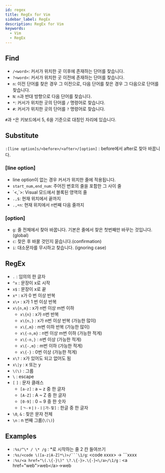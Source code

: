 ```yaml
---
id: regex
title: RegEx for Vim
sidebar_label: RegEx
description: RegEx for Vim
keywords:
  - Vim
  - RegEx
---
```


## Find

- `/<word>`: 커서가 위치한 곳 이후에 존재하는 단어를 찾습니다.
- `?<word>`: 커서가 위치한 곳 이전에 존재하는 단어를 찾습니다.
- `n`: 이전 단어를 찾은 경우 그 이전으로, 다음 단어를 찾은 경우 그 다음으로 단어를 찾습니다.
- `N`: `n`과 반대 방향으로 다음 단어를 찾습니다.
- `*`: 커서가 위치한 곳의 단어를 `/` 명령어로 찾습니다.
- `#`: 커서가 위치한 곳의 단어를 `?` 명령어로 찾습니다.

`#`과 `*`은 키보드에서 5, 6을 기준으로 대칭인 자리에 있습니다.

## Substitute

`:[line option]s/<before>/<after>/[option]` : before에서 after로 찾아 바꿉니다.

### [line option]

- line option이 없는 경우 커서가 위치한 줄에 적용됩니다.
- `start_num,end_num`: 주어진 번호의 줄을 포함한 그 사이 줄
- \`<,\`>: Visual 모드에서 블록된 영역의 줄
- `.,$`: 현재 위치에서 끝까지
- `.,+n`: 현재 위치에서 n번째 다음 줄까지

### [option]

- `g`: 줄 전체에서 찾아 바꿉니다. 기본은 줄에서 찾은 첫번째만 바꾸는 것입니다.(global)
- `c`: 찾은 후 바꿀 것인지 묻습니다.(confirmation)
- `i`: 대소문자를 무시하고 찾습니다. (ignoring case)

## RegEx

- `.` : 임의의 한 글자
- `^x` : 문장이 x로 시작
- `x$` : 문장이 x로 끝
- `x*` : x가 0 번 이상 반복
- `x\+` : x가 1 번 이상 반복
- `x\{n,m}` : x가 n번 이상 m번 이하
  - `x\{n}` : x가 n번 반복
  - `x\{n,}` : x가 n번 이상 반복 (가능한 많이)
  - `x\{,m}` : m번 이하 반복 (가능한 많이)
  - `x\{-n,m}` : n번 이상 m번 이하 (가능한 적게)
  - `x\{-n,}` : n번 이상 (가능한 적게)
  - `x\{-,m}` : m번 이하 (가능한 적게)
  - `x\{-}` : 0번 이상 (가능한 적게)
- `x\?` : x가 있어도 되고 없어도 됨
- `x\|y` : x 또는 y
- `\(\)` : 그룹
- `\` : escape
- `[` `]` : 문자 클래스
  - `[a-z]` : a ~ z 중 한 글자
  - `[A-Z]` : A ~ Z 중 한 글자
  - `[0-9]` : 0 ~ 9 중 한 숫자
  - `[ㄱ-ㅎ|ㅏ-ㅣ|가-힣]` : 한글 중 한 글자
- `\0`, `&` : 찾은 문자 전체
- `\n` : n 번째 그룹(`\(\)`)

## Examples

- `:%s/^\* / \* /g` : \*로 시작하는 줄 2 칸 들여쓰기
- ` :%s/<code \([a-z|A-Z]*\)>/```\1/g `: <code xxxx\> -> \`\`\`xxxx
- `:%s/<a href="\(.\{-}\)" \?.\{-}>.\{-}<\/a>/\1/g` : <a href="web"\>web</a\>->web
